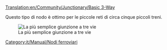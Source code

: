 [[Translation:en/Community/Junctionary/Basic 3-Way]]
{{it/Community/Junctionary/Nodi ferroviari}}

Questo tipo di nodo è ottimo per le piccole reti di circa cinque piccoli treni.

[[File:en/Community/Junctionary/3way basic3.png|none|frame|La più semplice giunzione a tre vie ]]



[[Category:it/Manual/Nodi ferroviari]]
